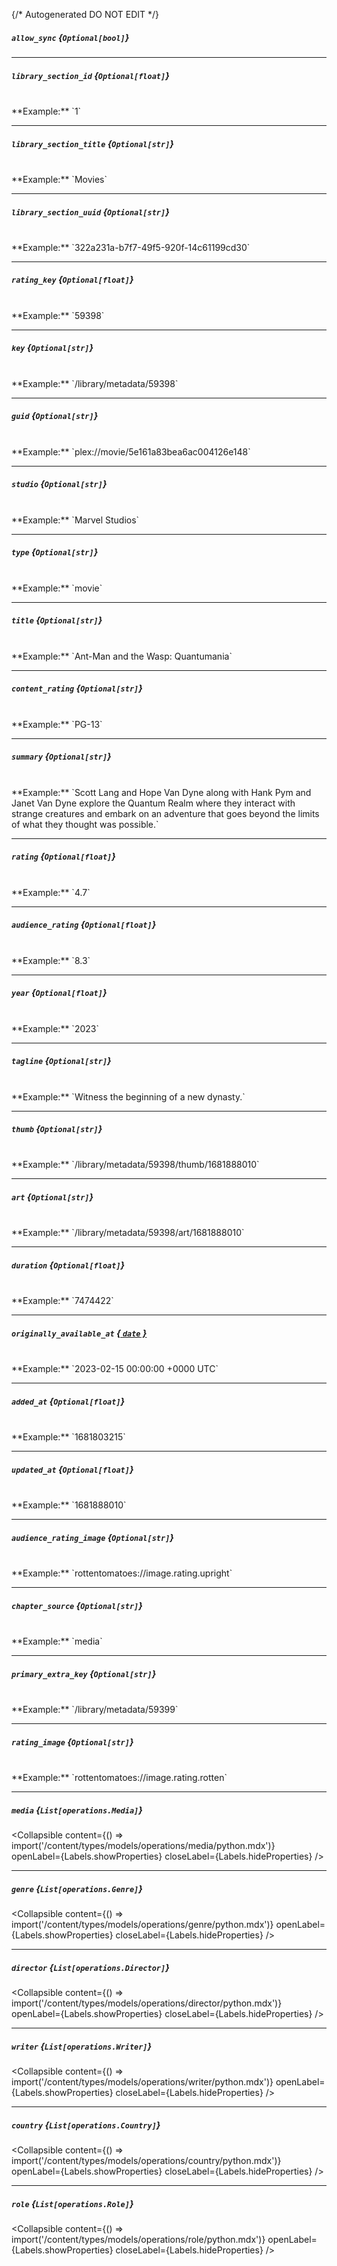 {/* Autogenerated DO NOT EDIT  */}

##### `allow_sync` *{`Optional[bool]`}*

---
##### `library_section_id` *{`Optional[float]`}*
<br/>
**Example:** `1`

---
##### `library_section_title` *{`Optional[str]`}*
<br/>
**Example:** `Movies`

---
##### `library_section_uuid` *{`Optional[str]`}*
<br/>
**Example:** `322a231a-b7f7-49f5-920f-14c61199cd30`

---
##### `rating_key` *{`Optional[float]`}*
<br/>
**Example:** `59398`

---
##### `key` *{`Optional[str]`}*
<br/>
**Example:** `/library/metadata/59398`

---
##### `guid` *{`Optional[str]`}*
<br/>
**Example:** `plex://movie/5e161a83bea6ac004126e148`

---
##### `studio` *{`Optional[str]`}*
<br/>
**Example:** `Marvel Studios`

---
##### `type` *{`Optional[str]`}*
<br/>
**Example:** `movie`

---
##### `title` *{`Optional[str]`}*
<br/>
**Example:** `Ant-Man and the Wasp: Quantumania`

---
##### `content_rating` *{`Optional[str]`}*
<br/>
**Example:** `PG-13`

---
##### `summary` *{`Optional[str]`}*
<br/>
**Example:** `Scott Lang and Hope Van Dyne along with Hank Pym and Janet Van Dyne explore the Quantum Realm where they interact with strange creatures and embark on an adventure that goes beyond the limits of what they thought was possible.`

---
##### `rating` *{`Optional[float]`}*
<br/>
**Example:** `4.7`

---
##### `audience_rating` *{`Optional[float]`}*
<br/>
**Example:** `8.3`

---
##### `year` *{`Optional[float]`}*
<br/>
**Example:** `2023`

---
##### `tagline` *{`Optional[str]`}*
<br/>
**Example:** `Witness the beginning of a new dynasty.`

---
##### `thumb` *{`Optional[str]`}*
<br/>
**Example:** `/library/metadata/59398/thumb/1681888010`

---
##### `art` *{`Optional[str]`}*
<br/>
**Example:** `/library/metadata/59398/art/1681888010`

---
##### `duration` *{`Optional[float]`}*
<br/>
**Example:** `7474422`

---
##### `originally_available_at` [*{ `date` }*](https://docs.python.org/3/library/datetime.html#date-objects)
<br/>
**Example:** `2023-02-15 00:00:00 +0000 UTC`

---
##### `added_at` *{`Optional[float]`}*
<br/>
**Example:** `1681803215`

---
##### `updated_at` *{`Optional[float]`}*
<br/>
**Example:** `1681888010`

---
##### `audience_rating_image` *{`Optional[str]`}*
<br/>
**Example:** `rottentomatoes://image.rating.upright`

---
##### `chapter_source` *{`Optional[str]`}*
<br/>
**Example:** `media`

---
##### `primary_extra_key` *{`Optional[str]`}*
<br/>
**Example:** `/library/metadata/59399`

---
##### `rating_image` *{`Optional[str]`}*
<br/>
**Example:** `rottentomatoes://image.rating.rotten`

---
##### `media` *{`List[operations.Media]`}*

<Collapsible content={() => import('/content/types/models/operations/media/python.mdx')} openLabel={Labels.showProperties} closeLabel={Labels.hideProperties} />


---
##### `genre` *{`List[operations.Genre]`}*

<Collapsible content={() => import('/content/types/models/operations/genre/python.mdx')} openLabel={Labels.showProperties} closeLabel={Labels.hideProperties} />


---
##### `director` *{`List[operations.Director]`}*

<Collapsible content={() => import('/content/types/models/operations/director/python.mdx')} openLabel={Labels.showProperties} closeLabel={Labels.hideProperties} />


---
##### `writer` *{`List[operations.Writer]`}*

<Collapsible content={() => import('/content/types/models/operations/writer/python.mdx')} openLabel={Labels.showProperties} closeLabel={Labels.hideProperties} />


---
##### `country` *{`List[operations.Country]`}*

<Collapsible content={() => import('/content/types/models/operations/country/python.mdx')} openLabel={Labels.showProperties} closeLabel={Labels.hideProperties} />


---
##### `role` *{`List[operations.Role]`}*

<Collapsible content={() => import('/content/types/models/operations/role/python.mdx')} openLabel={Labels.showProperties} closeLabel={Labels.hideProperties} />



